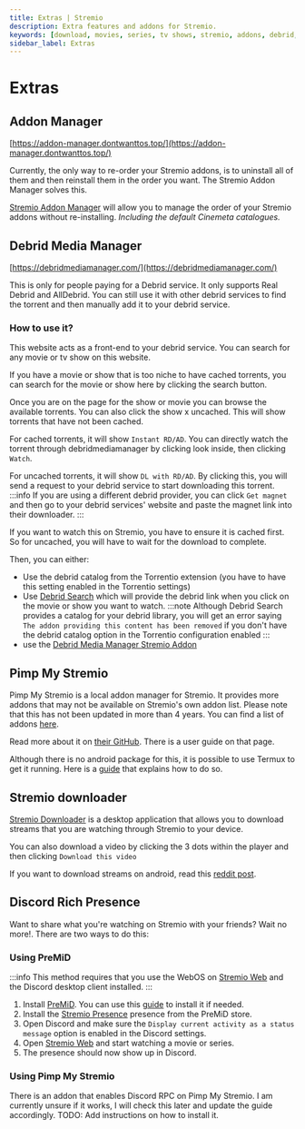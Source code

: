 ```yaml
---
title: Extras | Stremio
description: Extra features and addons for Stremio.
keywords: [download, movies, series, tv shows, stremio, addons, debrid, peario, pimp my stremio, stremio downloader, stremio extras, stremio features, stremio tips, stremio tricks, stremio tutorial, stremio user guide]
sidebar_label: Extras
---
```

# Extras

## Addon Manager

[https://addon-manager.dontwanttos.top/](https://addon-manager.dontwanttos.top/)

Currently, the only way to re-order your Stremio addons, is to uninstall all of them and then reinstall them in the order you want. The Stremio Addon Manager solves this.

[Stremio Addon Manager](https://addon-manager.dontwanttos.top/) will allow you to manage the order of your Stremio addons without re-installing. *Including the default Cinemeta catalogues.* 

## Debrid Media Manager

[https://debridmediamanager.com/](https://debridmediamanager.com/)

This is only for people paying for a Debrid service. It only supports Real Debrid and AllDebrid. You can still use it with other debrid services to find the torrent and then manually add it to your debrid service.

### How to use it?

This website acts as a front-end to your debrid service. You can search for any movie or tv show on this website.

If you have a movie or show that is too niche to have cached torrents, you can search for the movie or show here by clicking the search button. 

Once you are on the page for the show or movie you can browse the available torrents. You can also click the show x uncached. This will show torrents that have not been cached. 

For cached torrents, it will show `Instant RD/AD`. You can directly watch the torrent through debridmediamanager by clicking look inside, then clicking `Watch`. 

For uncached torrents, it will show `DL with RD/AD`. By clicking this, you will send a request to your debrid service to start downloading this torrent. 
:::info
If you are using a different debrid provider, you can click `Get magnet` and then go to your debrid services' website and paste the magnet link into their downloader.
:::

If you want to watch this on Stremio, you have to ensure it is cached first. So for uncached, you will have to wait for the download to complete.

Then, you can either: 
- Use the debrid catalog from the Torrentio extension (you have to have this setting enabled in the Torrentio settings)
- Use [Debrid Search](https://github.com/MrMonkey42/stremio-addon-debrid-search) which will provide the debrid link when you click on the movie or show you want to watch.
:::note
Although Debrid Search provides a catalog for your debrid library, you will get an error saying `The addon providing this content has been removed` if you don't have the debrid catalog option in the Torrentio configuration enabled
:::
- use the [Debrid Media Manager Stremio Addon](https://debridmediamanager.com/stremio)

## Pimp My Stremio

Pimp My Stremio is a local addon manager for Stremio. It provides more addons that may not be available on Stremio's own addon list. Please note that this has not been updated in more than 4 years. You can find a list of addons [here](https://github.com/sungshon/PimpMyStremio/blob/master/src/addonsList.json).

Read more about it on [their GitHub](https://github.com/sungshon/PimpMyStremio). There is a user guide on that page.

Although there is no android package for this, it is possible to use Termux to get it running. Here is a [guide](https://gist.github.com/sleeyax/e9635eb352a4fcdf94194f763d743689) that explains how to do so.

## Stremio downloader

[Stremio Downloader](https://github.com/BurningSands70/stremio-downloader) is a desktop application that allows you to download streams that you are watching through Stremio to your device. 

You can also download a video by clicking the 3 dots within the player and then clicking `Download this video`

If you want to download streams on android, read this [reddit post](https://www.reddit.com/r/StremioAddons/comments/ekwj5x/how_to_download_moviesseries_on_android/).

## Discord Rich Presence
Want to share what you're watching on Stremio with your friends? Wait no more!. 
There are two ways to do this:
### Using PreMiD
:::info
This method requires that you use the WebOS on [Stremio Web](https://web.stremio.com/) and the Discord desktop client installed.
:::
1. Install [PreMiD](https://premid.app/downloads). You can use this [guide](https://docs.premid.app/en/install) to install it if needed.
2. Install the [Stremio Presence](https://premid.app/store/presences/Stremio) presence from the PreMiD store.
3. Open Discord and make sure the `Display current activity as a status message` option is enabled in the Discord settings.
4. Open [Stremio Web](https://web.stremio.com/) and start watching a movie or series.
5. The presence should now show up in Discord.
### Using Pimp My Stremio
There is an addon that enables Discord RPC on Pimp My Stremio. I am currently unsure if it works, I will check this later and update the guide accordingly.
TODO: Add instructions on how to install it.

